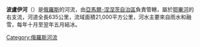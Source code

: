 {{Unreferenced|time=2017-07-10T18:35:17+00:00}}
'''波盧伊河'''（{{lang-ru|Полуй}}）是[[俄羅斯|俄羅斯]]的河流，由[[亞馬爾-涅涅茨自治區|亞馬爾-涅涅茨自治區]]負責管轄，屬於[[鄂畢河|鄂畢河]]的右支流，河道全長635公里，流域面積21,000平方公里，河水主要來自雨水和融雪，每年十月至翌年五月結冰。

{{鄂畢河}}

[[Category:俄羅斯河流|Category:俄羅斯河流]]

{{Russia-geo-stub}}